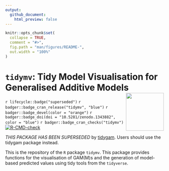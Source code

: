 ```yaml
---
output:
  github_document:
    html_preview: false
---
```


<!-- README.md is generated from README.Rmd. Please edit that file -->

```r
knitr::opts_chunk$set(
  collapse = TRUE,
  comment = "#>",
  fig.path = "man/figures/README-",
  out.width = "100%"
)
```

# `tidymv`: Tidy Model Visualisation for Generalised Additive Models <img src='man/figures/logo.png' style="float: right;" height="120" />

<!-- badges: start -->
`r lifecycle::badge("superseded")`
`r badger::badge_cran_release("tidymv", "blue")`
`r badger::badge_devel(color = "orange")`
`r badger::badge_doi(doi = "10.5281/zenodo.1343882", color = "blue")`
`r badger::badge_cran_checks("tidymv")`
[![R-CMD-check](https://github.com/stefanocoretta/tidymv/workflows/R-CMD-check/badge.svg)](https://github.com/stefanocoretta/tidymv/actions)
<!-- badges: end -->

*THIS PACKAGE HAS BEEN SUPERSEDED* by [tidygam](https://stefanocoretta.github.io/tidygam/). Users should use the tidygam package instead.


This is the repository of the `R` package `tidymv`. This package provides functions for the visualisation of GAM(M)s and the generation of model-based predicted values using tidy tools from the `tidyverse`.
